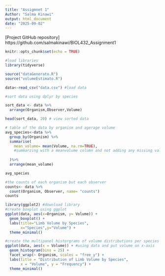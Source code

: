 ```yaml
---
title: "Assigmnet 1"
Author: "Salma Kinawi"
output: html_document
date: "2025-09-02"
---
```


[Project GitHub repository] https://github.com/salmakinawi/BIOL432_Assignment1

```r
knitr::opts_chunk$set(echo = TRUE)
```

```r
#load libraries
library(tidyverse)
```

```r

source("dataGenerato.R")
source("volumeEstimato.R")
```
```r
data<-read_csv("data.csv") #load data

#sort data using dplyr by species

sort_data <- data %>%
  arrange(Organism,Observer,Volume)

head(sort_data, 20) # view sorted data 

```

```r
# table of the data by organism and agerage volume
avg_species<-data %>%
  group_by(Organism) %>%
  summarise(
    mean_volume= mean(Volume, na.rm=TRUE), 
    #summarzing with a meanvolume column and not adding any missing values
    
  )%>%
  arrange(mean_volume)

avg_species
```

```r
#the counts of each organism but each observer 
counts<- data %>%
  count(Organism, Observer, name= "counts") 
counts
```

```r

library(ggplot2) #download library
#create boxplot using ggplot
ggplot(data, aes(x=Organism, y= Volume)) + 
  geom_boxplot() +
  labs(title="Limb Volume by Species", 
       x="Species",y="Volume") +
  theme_minimal()
```
```r
#create the multipanel historgrams of volume distributions per species
ggplot(data, aes(x = Volume)) + #using data and put volume on x-axis
  geom_histogram(bins = 25) +
  facet_wrap(~ Organism, scales = "free_y") +
  labs(title = "Distribution of Limb Volume by Species",
       x = "Volume", y = "Frequency") +
  theme_minimal() 
```

